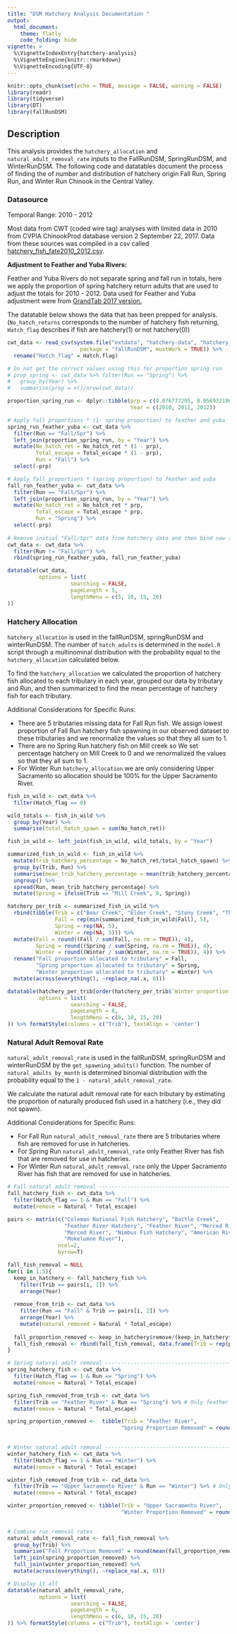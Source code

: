 ```yaml
---
title: "DSM Hatchery Analysis Documentation "
output: 
  html_document:
    theme: flatly
    code_folding: hide
vignette: >
  %\VignetteIndexEntry{hatchery-analysis}
  %\VignetteEngine{knitr::rmarkdown}
  %\VignetteEncoding{UTF-8}
---
```


```r
knitr::opts_chunk$set(echo = TRUE, message = FALSE, warning = FALSE)
library(readr)
library(tidyverse)
library(DT)
library(fallRunDSM)
```

## Description 
This analysis provides the `hatchery_allocation` and `natural_adult_removal_rate` inputs to the FallRunDSM, SpringRunDSM, and WinterRunDSM. 
The following code and datatables document the process of finding the of number and distribution of hatchery origin Fall Run, Spring Run, and Winter Run Chinook in the Central Valley. 

### Datasource
Temporal Range: 2010 - 2012 

Most data from CWT (coded wire tag) analyses with limited data in 2010 from CVPIA ChinookProd database 
version 2 September 22, 2017. Data from these sources was compiled in a csv called [hatchery_fish_fate2010_2012.csv](https://dsm-docs.s3-us-west-2.amazonaws.com/adult_hatchery_documentation/hatchery_fish_fate2010_2012.csv).

**Adjustment to Feather and Yuba Rivers:**

Feather and Yuba Rivers do not separate spring and fall run
in totals, here we apply the proportion of spring hatchery return
adults that are used to adjust the totals for 2010 - 2012. Data used for Feather and Yuba adjustment were from [GrandTab 2017 version.](https://dsm-docs.s3-us-west-2.amazonaws.com/adult_hatchery_documentation/GrandTab.2017.04.07.pdf)

The datatable below shows the data that has been prepped for analysis. (`No_hatch_returns` corresponds to the number of hatchery fish returning, `Hatch_flag` describes if fish are hatchery(1) or not hatchery(0)) 

```r
cwt_data <- read_csv(system.file("extdata", "hatchery-data", "hatchery_fish_fate2010_2012.csv", 
                       package = "fallRunDSM", mustWork = TRUE)) %>%
  rename("Hatch_flag" = Hatch.flag)

# Do not get the correct values using this for proportion spring run
# prop_spring <- cwt_data %>% filter(Run == "Spring") %>%
#   group_by(Year) %>%
#   summarise(prop = n()/nrow(cwt_data))

proportion_spring_run <- dplyr::tibble(prp = c(0.076777295, 0.056932196, 0.081441457), 
                                       Year = c(2010, 2011, 2012))

# Apply fall proportions * (1- spring proportion) to feather and yuba 
spring_run_feather_yuba <- cwt_data %>%
  filter(Run == "Fall/Spr") %>%
  left_join(proportion_spring_run, by = "Year") %>%
  mutate(No_hatch_ret = No_hatch_ret * (1 - prp),
         Total_escape = Total_escape * (1 - prp),
         Run = "Fall") %>%
  select(-prp)

# Apply fall proportions * (spring proportion) to feather and yuba 
fall_run_feather_yuba <- cwt_data %>%
  filter(Run == "Fall/Spr") %>%
  left_join(proportion_spring_run, by = "Year") %>%
  mutate(No_hatch_ret = No_hatch_ret * prp,
         Total_escape = Total_escape * prp,
         Run = "Spring") %>%
  select(-prp)
  
# Remove initial "Fall/Spr" data from hatchery data and then bind new spring fall data on
cwt_data <- cwt_data %>%
  filter(Run != "Fall/Spr") %>%
  rbind(spring_run_feather_yuba, fall_run_feather_yuba)

datatable(cwt_data, 
          options = list(
                    searching = FALSE,
                    pageLength = 5,
                    lengthMenu = c(5, 10, 15, 20)
))
```

### Hatchery Allocation
`hatchery_allocation` is used in the fallRunDSM, springRunDSM and winterRunDSM. The number of `hatch_adults` is determined in the `model.R` script through a multinominal distribution with the probability equal to the `hatchery_allocation` calculated below. 

To find the `hatchery_allocation` we calculated the proportion of hatchery fish allocated to each tributary in each year, grouped our data by tributary and Run, and then summarized to find the mean percentage of hatchery fish for each tributary. 

Additional Considerations for Specific Runs: 

* There are 5 tributaries missing data for Fall Run fish. We assign lowest proportion of Fall Run hatchery fish spawning in our observed dataset to these tributaries and we renormalize the values so that they all sum to 1.
* There are no Spring Run hatchery fish on Mill creek so We set percentage hatchery on Mill Creek to 0 and we renormalized the values so that they all sum to 1. 
* For Winter Run `hatchery_allocation` we are only considering Upper Sacramento so allocation should be 100% for the Upper Sacramento River.

```r
fish_in_wild <- cwt_data %>%
  filter(Hatch_flag == 0)

wild_totals <- fish_in_wild %>%
  group_by(Year) %>%
  summarise(total_hatch_spawn = sum(No_hatch_ret)) 

fish_in_wild <- left_join(fish_in_wild, wild_totals, by = "Year")

summarized_fish_in_wild <- fish_in_wild %>%
  mutate(trib_hatchery_percentage = No_hatch_ret/total_hatch_spawn) %>%
  group_by(Trib, Run) %>%
  summarise(mean_trib_hatchery_percentage = mean(trib_hatchery_percentage)) %>%
  ungroup() %>%
  spread(Run, mean_trib_hatchery_percentage) %>%
  mutate(Spring = ifelse(Trib == "Mill Creek", 0, Spring)) 

hatchery_per_trib <- summarized_fish_in_wild %>%
  rbind(tibble(Trib = c("Bear Creek", "Elder Creek", "Stony Creek", "Thomes Creek", "Bear River"),
               Fall = rep(min(summarized_fish_in_wild$Fall), 5),
               Spring = rep(NA, 5),
               Winter = rep(NA, 5))) %>%
  mutate(Fall = round((Fall / sum(Fall, na.rm = TRUE)), 4),
         Spring = round((Spring / sum(Spring, na.rm = TRUE)), 4),
         Winter = round((Winter / sum(Winter, na.rm = TRUE)), 4)) %>%
  rename("Fall proportion allocated to tributary" = Fall,
         "Spring proportion allocated to tributary" = Spring,
         "Winter proportion allocated to tributary" = Winter) %>%
  mutate(across(everything(), ~replace_na(.x, 0)))

datatable(hatchery_per_trib[order(hatchery_per_trib$`Winter proportion allocated to tributary`),], 
          options = list(
                    searching = FALSE,
                    pageLength = 8,
                    lengthMenu = c(8, 10, 15, 20)
)) %>% formatStyle(columns = c("Trib"), textAlign = 'center')
```

### Natural Adult Removal Rate
`natural_adult_removal_rate` is used in the fallRunDSM, springRunDSM and winterRunDSM by the `get_spawning_adults()` function.  The number of `natural_adults_by_month` is determined binomial distribution with the probability equal to the `1 - natural_adult_removal_rate`. 

We calculate the natural adult removal rate for each tributary by estimating the proportion of naturally produced fish used in a hatchery
(i.e., they did not spawn). 

Additional Considerations for Specific Runs: 

* For Fall Run `natural_adult_removal_rate` there are 5 tributaries where fish are removed for use in hatcheries. 
* For Spring Run `natural_adult_removal_rate` only Feather River has fish that are removed for use in hatcheries. 
* For Winter Run `natural_adult_removal_rate` only the Upper Sacramento River has fish that are removed for use in hatcheries.

```r
# Fall natural adult removal -------------------------------------------------------------------------------------
fall_hatchery_fish <- cwt_data %>%
  filter(Hatch_flag == 1 & Run == "Fall") %>%
  mutate(remove = Natural * Total_escape)

pairs <- matrix(c("Coleman National Fish Hatchery", "Battle Creek",
                  "Feather River Hatchery", "Feather River", "Merced River Fish Facility", 
                  "Merced River", "Nimbus Fish Hatchery", "American River", "Mokelumne Hatchery", 
                  "Mokelumne River"), 
                ncol=2, 
                byrow=T)

fall_fish_removal = NULL
for(i in 1:5){
  keep_in_hatchery <- fall_hatchery_fish %>%
    filter(Trib == pairs[i, 1]) %>%
    arrange(Year)
  
  remove_from_trib <- cwt_data %>%
    filter(Run == "Fall" & Trib == pairs[i, 2]) %>%
    arrange(Year) %>%
    mutate(natural_removed = Natural * Total_escape) 
  
  fall_proportion_removed <- keep_in_hatchery$remove/(keep_in_hatchery$remove + remove_from_trib$natural_removed)
  fall_fish_removal <- rbind(fall_fish_removal, data.frame(Trib = rep(pairs[i, 2], 3), fall_proportion_removed, 3))
}

# Spring natural adult removal -------------------------------------------------------------------------------------
spring_hatchery_fish <- cwt_data %>%
  filter(Hatch_flag == 1 & Run == "Spring") %>%
  mutate(remove = Natural * Total_escape)

spring_fish_removed_from_trib <- cwt_data %>%
  filter(Trib == "Feather River" & Run == "Spring") %>% # Only feather river has hatchery fish removed in spring
  mutate(remove = Natural * Total_escape)

spring_proportion_removed <-  tibble(Trib = "Feather River", 
                                    "Spring Proportion Removed" = round(mean(spring_hatchery_fish$remove/
                                                                               (spring_hatchery_fish$remove + spring_fish_removed_from_trib$remove)), 3))

# Winter natural adult removal -------------------------------------------------------------------------------------
winter_hatchery_fish <- cwt_data %>%
  filter(Hatch_flag == 1 & Run == "Winter") %>%
  mutate(remove = Natural * Total_escape)

winter_fish_removed_from_trib <- cwt_data %>%
  filter(Trib == "Upper Sacramento River" & Run == "Winter") %>% # Only Upper Sac river has hatchery fish removed in Winter
  mutate(remove = Natural * Total_escape)

winter_proportion_removed <- tibble(Trib = "Upper Sacramento River", 
                                    "Winter Proportion Removed" = round(mean(winter_hatchery_fish$remove / 
                                                                               (winter_hatchery_fish$remove + winter_fish_removed_from_trib$remove)), 3))

# Combine run removal rates 
natural_adult_removal_rate <- fall_fish_removal %>%
  group_by(Trib) %>%
  summarise("Fall Proportion Removed" = round(mean(fall_proportion_removed), 3)) %>%
  left_join(spring_proportion_removed) %>%
  full_join(winter_proportion_removed) %>%
  mutate(across(everything(), ~replace_na(.x, 0)))

# Display it all 
datatable(natural_adult_removal_rate, 
          options = list(
                    searching = FALSE,
                    pageLength = 6,
                    lengthMenu = c(6, 10, 15, 20)
)) %>% formatStyle(columns = c("Trib"), textAlign = 'center')
```
